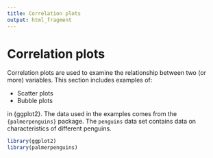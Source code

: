 ```yaml
---
title: Correlation plots
output: html_fragment
---
```


# Correlation plots

Correlation plots are used to examine the relationship between two (or more) variables. This section includes examples of:

* Scatter plots
* Bubble plots

in {ggplot2}. The data used in the examples comes from the `{palmerpenguins}` package. The `penguins` data set contains data on characteristics of different penguins. 

```r
library(ggplot2)
library(palmerpenguins)
```


